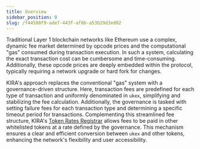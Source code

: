 ```yaml
---
title: Overview
sidebar_position: 0
slug: /f44580f9-ade7-443f-af8b-a53b29d3ed02
---
```





Traditional Layer 1 blockchain networks like Ethereum use a complex, dynamic fee market determined by opcode prices and the computational "gas" consumed during transaction execution. In such a system, calculating the exact transaction cost can be cumbersome and time-consuming. Additionally, these opcode prices are deeply embedded within the protocol, typically requiring a network upgrade or hard fork for changes.


KIRA's approach replaces the conventional "gas" system with a governance-driven structure. Here, transaction fees are predefined for each type of transaction and uniformly denominated in `ukex`, simplifying and stabilizing the fee calculation. Additionally, the governance is tasked with setting failure fees for each transaction type and determining a specific timeout period for transactions. Complementing this streamlined fee structure, KIRA's [Token Rates Registrar](/docs/f19a45b3-88c4-469c-8642-772b941a1b24) allows fees to be paid in other whitelisted tokens at a rate defined by the governance. This mechanism ensures a clear and efficient conversion between `ukex` and other tokens, enhancing the network's flexibility and user accessibility.

